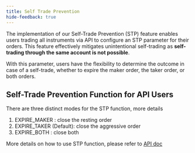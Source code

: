 ```yaml
---
title: Self Trade Prevention
hide-feedback: true
---
```

The implementation of our Self-Trade Prevention (STP) feature enables users trading all instruments via API to configure an STP parameter for their orders. This feature effectively mitigates unintentional self-trading as **self-trading through the same account is not possible**.

With this parameter, users have the flexibility to determine the outcome in case of a self-trade, whether to expire the maker order, the taker order, or both orders.

## Self-Trade Prevention Function for API Users

There are three distinct modes for the STP function, more details

1. EXPIRE_MAKER : close the resting order
2. EXPIRE_TAKER (Default): close the aggressive order
3. EXPIRE_BOTH : close both

More details on how to use STP function, please refer to [API doc](https://docs.api.testnet.paradex.trade/#get-open-orders)
